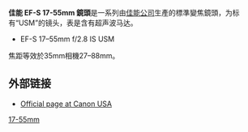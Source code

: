 {{Infobox photographic lens
| name         = EF-S 17–55mm {{f/}}2.8 IS USM
| image        = Canon EF-S 17-55mm.jpg
| maker        = [[佳能|佳能]]
| feat-is      = y
| feat-usm     = y
| feat-sbf     = y
| feat-macro   = n
| feat-special =
| type         = z
| application  = Fast Standard Zoom
| flength      = 17–55mm
| flength-eq   = 27–88mm
| fov          = 1.6
| aperture     = {{f/}}2.8 / {{f/}}22
| groups       = 12
| elements     = 19
| diaphragm    = 7
| close-dist   = 0.35 m (1.15 ft)
| max-mag      = 0.17 @ 55mm
| weight       = 645 g
| max-diameter = 83.5 mm (3.3 in)
| max-length   = 110.6 mm (4.4 in)
| filter       = 77 mm
| hood         = EW-83J, optional
| lens cap     = E-77U, included
| case         = LP1219, optional
| av-horiz     = 68° 40' – 23° 20'
| av-vert      = 48° – 15° 40'
| av-diag      = 78° 30' – 27° 50'
| start        = 2006
| msrp         = $1,179
| category     = Canon EF-S lenses
}}
'''佳能 EF-S 17-55mm 鏡頭'''是一系列由[[佳能公司|佳能公司]]生產的標準變焦鏡頭，为标有“USM”的镜头，表是含有超声波马达。
*EF-S 17–55mm f/2.8 IS USM

焦距等效於35mm相機27–88mm。

==外部链接==
*[http://www.usa.canon.com/consumer/controller?act=ModelInfoAct&fcategoryid=149&modelid=12955 Official page at Canon USA] {{Wayback|url=http://www.usa.canon.com/consumer/controller?act=ModelInfoAct&fcategoryid=149&modelid=12955 |date=20210617100231 }}

{{Canon EF lenses}}

[[Category:佳能EF-S接環鏡頭|17-55mm]]